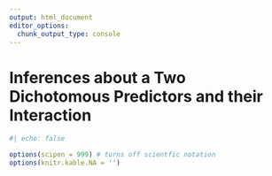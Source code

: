 ```yaml
--- 
output: html_document 
editor_options:  
  chunk_output_type: console
--- 
```

 

# Inferences about a Two Dichotomous Predictors and their Interaction

```r
#| echo: false

options(scipen = 999) # turns off scientfic notation
options(knitr.kable.NA = '')
```


